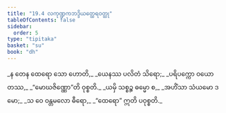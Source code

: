 ```yaml
---
title: "19.4 လကုဏ္ဍကဘဒ္ဒိယတ္ထေရဝတ္ထု"
tableOfContents: false
sidebar:
  order: 5
type: "tipitaka"
basket: "su"
book: "dh"
---
```



<DynamicBreadcrumb />

<Division number="260" book="dh">

<Paragraph number="281" type="verses" book="dh">
_န တေန ထေရော သော ဟောတိ,_  
_ယေနဿ ပလိတံ သိရော;_  
_ပရိပက္ကော ဝယော တဿ,_  
_“မောဃဇိဏ္ဏော”တိ ဝုစ္စတိ._  

</Paragraph>

</Division>
<Division number="261" book="dh">

<Paragraph number="282" type="verses" book="dh">
_ယမှိ သစ္စဉ္စ ဓမ္မော စ,_  
_အဟိံသာ သံယမော ဒမော;_  
_သ ဝေ ဝန္တမလော ဓီရော,_  
_“ထေရော” ဣတိ ပဝုစ္စတိ._
</Paragraph>
</Division>
